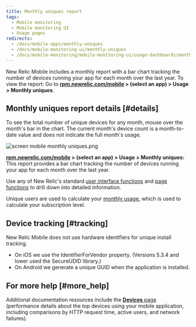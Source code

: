 ```yaml
---
title: Monthly uniques report
tags:
  - Mobile monitoring
  - Mobile monitoring UI
  - Usage pages
redirects:
  - /docs/mobile-apps/monthly-uniques
  - /docs/mobile-monitoring-ui/monthly-uniques
  - /docs/mobile-monitoring/mobile-monitoring-ui/usage-dashboards/monthly-uniques-report
---
```


New Relic Mobile includes a monthly report with a bar chart tracking the number of devices running your app for each month over the last year. To view the report: Go to **[rpm.newrelic.com/mobile](https://rpm.newrelic.com/mobile) > (select an app) > Usage > Monthly uniques**.

## Monthly uniques report details [#details]

To see the total number of unique devices for any month, mouse over the month's bar in the chart. The current month's device count is a month-to-date value and does not indicate the full month's usage.

![screen mobile monthly uniques.png](./images/screen-mobile-monthly-uniques.png "screen mobile monthly uniques.png")

**[rpm.newrelic.com/mobile](https://rpm.newrelic.com/mobile) > (select an app) > Usage > Monthly uniques:** This report provides a bar chart tracking the number of devices running your app for each month over the last year.

Use any of New Relic's standard [user interface functions](/docs/accounts-partnerships/education/getting-started-new-relic/new-relic-user-interface) and [page functions](/docs/accounts-partnerships/education/getting-started-new-relic/standard-dashboard-features) to drill down into detailed information.

Unique users are used to calculate your [monthly usage](/docs/accounts/new-relic-account-usage/mobile-usage/mobile-subscription-usage-ui), which is used to calculate your subscription level.

## Device tracking [#tracking]

New Relic Mobile does not use hardware identifiers for unique install tracking.

* On iOS we use the IdentifierForVendor property. (Versions 5.3.4 and lower used the SecureUDID library.)
* On Android we generate a unique GUID when the application is installed.

## For more help [#more_help]

Additional documentation resources include the [**Devices** page](/docs/mobile-apps/devices-dashboard) (performance details about the top devices using your mobile application, including comparisons by HTTP request time, active users, and network failures).
